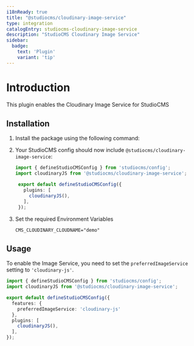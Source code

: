 ```yaml
---
i18nReady: true
title: "@studiocms/cloudinary-image-service"
type: integration
catalogEntry: studiocms-cloudinary-image-service
description: "StudioCMS Cloudinary Image Service"
sidebar:
  badge: 
    text: 'Plugin'
    variant: 'tip'
---
```



# Introduction

This plugin enables the Cloudinary Image Service for StudioCMS

## Installation

1. Install the package using the following command:

   <PackageManagers pkg="studiocms" type='run' args='add @studiocms/cloudinary-image-service' />

2. Your StudioCMS config should now include `@studiocms/cloudinary-image-service`:

   ```ts twoslash title="studiocms.config.mjs" {2, 6}
   import { defineStudioCMSConfig } from 'studiocms/config';
   import cloudinaryJS from '@studiocms/cloudinary-image-service';

    export default defineStudioCMSConfig({
      plugins: [
        cloudinaryJS(),
      ],
    });
   ```

3. Set the required Environment Variables

   ```dotenv title=".env"
   CMS_CLOUDINARY_CLOUDNAME="demo"
   ```

## Usage

To enable the Image Service, you need to set the `preferredImageService` setting to `'cloudinary-js'`.

```ts twoslash title="studiocms.config.mjs" {2, 6}
import { defineStudioCMSConfig } from 'studiocms/config';
import cloudinaryJS from '@studiocms/cloudinary-image-service';

export default defineStudioCMSConfig({
  features: {
    preferredImageService: 'cloudinary-js'
  },
  plugins: [
    cloudinaryJS(),
  ],
});
```
